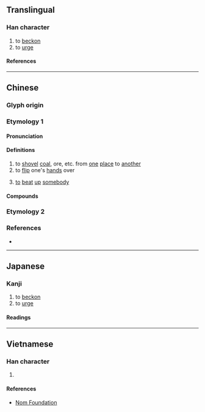 {{character info}}
==Translingual==

===Han character===
{{Han char|rn=64|rad=手|as=16|sn=19|four=51014|canj=QMBG|ids=⿰扌霍}}

# to [[beckon]]
# to [[urge]]

====References====
{{Han ref|kx=0462.230|dkj=12951|dj=0811.230|hdz=31982.110|uh=6509}}

----

==Chinese==
{{zh-forms}}

===Glyph origin===
{{Han etym}}

===Etymology 1===

====Pronunciation====
{{zh-pron
|m=huō
|c=fok3,wok6
|h=pfs=vok
|mc=y
|oc=y
|cat=
}}

====Definitions====
{{zh-hanzi}}

# to [[shovel]] [[coal]], ore, etc. from [[one]] [[place]] to [[another]]
# to [[flip]] one's [[hand]]s over
#: {{zh-x|他們 的 手 緊緊 地{de} '''攉 著[着]{zhe}''' 工人，而 工人 每天 都 被 碾压。|Their hands are tightly '''flipping''' the workers, who are crushed every day.}}
# {{lb|zh|Hakka}} [[to]] [[beat]] [[up]] [[somebody]]

====Compounds====
{{zh-der|攉土|攉煤機}}

===Etymology 2===
{{zh-see|榷|v|[[monopoly]]}}

===References===
* {{R:yue:mfccd}}

----

==Japanese==

===Kanji===
{{ja-kanji|grade=|rs=手16}}

# to [[beckon]]
# to [[urge]]

====Readings====
{{ja-readings
|on=かく
|kun=たた-く
}}

----

==Vietnamese==

===Han character===
{{vi-readings|rs=手16|reading=[[khoác]], [[hoắc]]}}

# {{rfdef|vi|sort=手16}}

====References====
* [http://nomfoundation.org/common/nom_details.php?codepoint=6509 Nom Foundation]